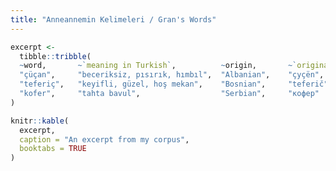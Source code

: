 ---
title: "Anneannemin Kelimeleri / Gran's Words"
---

```{r, echo = FALSE}
excerpt <- 
  tibble::tribble(
  ~word,       ~`meaning in Turkish`,          ~origin,       ~`original spelling`,
  "çüçan",     "beceriksiz, pısırık, hımbıl",  "Albanian",    "çyçën",
  "teferiç",   "keyifli, güzel, hoş mekan",    "Bosnian",     "teferič",
  "kofer",     "tahta bavul",                  "Serbian",     "кофер"
)

knitr::kable(
  excerpt,
  caption = "An excerpt from my corpus",
  booktabs = TRUE
)
```